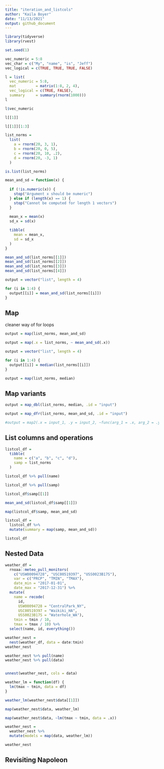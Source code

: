```yaml
---
title: "iteration_and_listcols"
author: "Kaila Boyer"
date: "11/13/2021"
output: github_document
---
```


```r
library(tidyverse)
library(rvest)

set.seed(1)
```

```r
vec_numeric = 5:8
vec_char = c("My", "name", "is", "Jeff")
vec_logical = c(TRUE, TRUE, TRUE, FALSE)

l = list(
  vec_numeric = 5:8,
  mat         = matrix(1:8, 2, 4),
  vec_logical = c(TRUE, FALSE),
  summary     = summary(rnorm(1000)))
l

l$vec_numeric

l[[1]]

l[[1]][1:3]
```

```r
list_norms = 
  list(
    a = rnorm(20, 3, 1),
    b = rnorm(20, 0, 5),
    c = rnorm(20, 10, .2),
    d = rnorm(20, -3, 1)
  )

is.list(list_norms)

mean_and_sd = function(x) {
  
  if (!is.numeric(x)) {
    stop("Argument x should be numeric")
  } else if (length(x) == 1) {
    stop("Cannot be computed for length 1 vectors")
  }
  
  mean_x = mean(x)
  sd_x = sd(x)

  tibble(
    mean = mean_x, 
    sd = sd_x
  )
}

mean_and_sd(list_norms[[1]])
mean_and_sd(list_norms[[2]])
mean_and_sd(list_norms[[3]])
mean_and_sd(list_norms[[4]])

output = vector("list", length = 4)

for (i in 1:4) {
  output[[i]] = mean_and_sd(list_norms[[i]])
}
```

## Map 
cleaner way of for loops 
```r
output = map(list_norms, mean_and_sd)

output = map(.x = list_norms, ~ mean_and_sd(.x))

output = vector("list", length = 4)

for (i in 1:4) {
  output[[i]] = median(list_norms[[i]])
}

output = map(list_norms, median)
```

## Map variants 
```r
output = map_dbl(list_norms, median, .id = "input")

output = map_dfr(list_norms, mean_and_sd, .id = "input")

#output = map2(.x = input_1, .y = input_2, ~func(arg_1 = .x, arg_2 = .y))

```

## List columns and operations 
```r
listcol_df = 
  tibble(
    name = c("a", "b", "c", "d"),
    samp = list_norms
  )

listcol_df %>% pull(name)

listcol_df %>% pull(samp)

listcol_df$samp[[1]]

mean_and_sd(listcol_df$samp[[1]])

map(listcol_df$samp, mean_and_sd)

listcol_df = 
  listcol_df %>% 
  mutate(summary = map(samp, mean_and_sd))

listcol_df
```

## Nested Data 
```r
weather_df = 
  rnoaa::meteo_pull_monitors(
    c("USW00094728", "USC00519397", "USS0023B17S"),
    var = c("PRCP", "TMIN", "TMAX"), 
    date_min = "2017-01-01",
    date_max = "2017-12-31") %>%
  mutate(
    name = recode(
      id, 
      USW00094728 = "CentralPark_NY", 
      USC00519397 = "Waikiki_HA",
      USS0023B17S = "Waterhole_WA"),
    tmin = tmin / 10,
    tmax = tmax / 10) %>%
  select(name, id, everything())

weather_nest = 
  nest(weather_df, data = date:tmin)
weather_nest

weather_nest %>% pull(name)
weather_nest %>% pull(data)


unnest(weather_nest, cols = data)

weather_lm = function(df) {
  lm(tmax ~ tmin, data = df)
}

weather_lm(weather_nest$data[[1]])

map(weather_nest$data, weather_lm)

map(weather_nest$data, ~lm(tmax ~ tmin, data = .x))

weather_nest = 
  weather_nest %>% 
  mutate(models = map(data, weather_lm))

weather_nest
```

## Revisiting Napoleon 

```r

```

